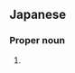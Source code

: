 ==Japanese==
{{ja-kanjitab|の|ろ|yomi=y}}

===Proper noun===
{{ja-pos|のろ|proper}}

# {{surname|lang=ja|sort=のろ}}